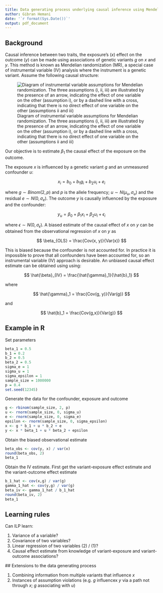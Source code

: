 ```yaml
---
title: Data generating process underlying causal inference using Mendelian randomization
author: Gibran Hemani
date: '`r format(Sys.Date())`'
output: pdf_document
---
```



## Background

Causal inference between two traits, the exposure's ($x$) effect on the outcome ($y$) can be made using associations of genetic variants $g$ on $x$ and $y$. This method is known as Mendelian randomization (MR), a special case of instrumental variable (IV) analysis where the instrument is a genetic variant. Assume the following causal structure:

![Diagram of instrumental variable assumptions for Mendelian randomization. The three assumptions (i, ii, iii) are illustrated by the presence of an arrow, indicating the effect of one variable on the other (assumption i), or by a dashed line with a cross, indicating that there is no direct effect of one variable on the other (assumptions ii and iii)](https://www.researchgate.net/profile/Stephen_Burgess7/publication/295859579/figure/fig1/AS:332972533272586@1456398246787/Diagram-of-instrumental-variable-assumptions-for-Mendelian-randomization-The-three.png)

Our objective is to estimate $\beta_1$ the causal effect of the exposure on the outcome.

The exposure $x$ is influenced by a genetic variant $g$ and an unmeasured confounder $u$:

$$
x_i = b_0 + b_1 g_i + b_2 u_i + e_i
$$

where $g \sim Binom(2, p)$ and $p$ is the allele frequency; $u \sim N(\mu_u, \sigma_u)$ and the residual $e \sim N(0, \sigma_e)$. The outcome $y$ is causally influenced by the exposure and the confounder:

$$
y_u = \beta_0 + \beta_1 x_i + \beta_2 u_i + \epsilon_i
$$

where $\epsilon \sim N(0, \sigma_\epsilon)$. A biased estimate of the causal effect of $x$ on $y$ can be obtained from the observational regression of $x$ on $y$ as

$$
\beta_{OLS} = \frac{Cov(x, y)}{Var(x)}
$$

This is biased because the confounder is not accounted for. In practice it is impossible to prove that all confounders have been accounted for, so an instrumental variable (IV) approach is desirable. An unbiased causal effect estimate can be obtained using using:

$$
\hat{\beta}_{IV} = \frac{\hat{\gamma}_1}{\hat{b}_1}
$$

where

$$
\hat{\gamma}_1 = \frac{Cov(g, y)}{Var(g)}
$$

and 

$$
\hat{b}_1 = \frac{Cov(g,x)}{Var(g)}
$$


## Example in R

Set parameters

```r
beta_1 = 0.5
b_1 = 0.2
b_2 = 0.5
beta_2 = 0.5
sigma_e = 1
sigma_u = 1
sigma_epsilon = 1
sample_size = 1000000
p = 0.4
set.seed(12345)
```

Generate the data for the confounder, exposure and outcome

```r
g <- rbinom(sample_size, 2, p)
u <- rnorm(sample_size, 0, sigma_u)
e <- rnorm(sample_size, 0, sigma_e)
epsilon <- rnorm(sample_size, 0, sigma_epsilon)
x <- g * b_1 + u * b_2 + e
y <- x * beta_1 + u * beta_2 + epsilon
```

Obtain the biased observational estimate

```r
beta_obs <- cov(y, x) / var(x)
round(beta_obs, 2)
beta_1
```

Obtain the IV estimate. First get the variant-exposure effect estimate and the variant-outcome effect estimate

```r
b_1_hat <- cov(x,g) / var(g)
gamma_1_hat <- cov(y,g) / var(g)
beta_iv <- gamma_1_hat / b_1_hat
round(beta_iv, 2)
beta_1
```


## Learning rules

Can ILP learn:

1. Variance of a variable?
2. Covariance of two variables?
3. Linear regression of two variables (2) / (1)?
4. Causal effect estimate from knowledge of variant-exposure and variant-outcome associations?


## Extensions to the data generating process

1. Combining information from multiple variants that influence $x$
2. Instances of assumption violations (e.g. $g$ influencex $y$ via a path not through $x$; $g$ associating with $u$)

